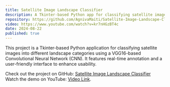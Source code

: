 ```yaml
---
title: Satellite Image Landscape Classifier
description: A Tkinter-based Python app for classifying satellite images into landscape categories using a VGG16-based CNN.
repository: https://github.com/AgnivaMaiti/Satellite-Image-Landscape-Classifier
video: https://www.youtube.com/watch?v=kr7nHGzBT4c
date: 2024-08-22
published: true
---
```


This project is a Tkinter-based Python application for classifying satellite images into different landscape categories using a VGG16-based Convolutional Neural Network (CNN). It features real-time annotation and a user-friendly interface to enhance usability.

Check out the project on GitHub: [Satellite Image Landscape Classifier](https://github.com/AgnivaMaiti/Satellite-Image-Landscape-Classifier)  
Watch the demo on YouTube: [Video Link](https://www.youtube.com/watch?v=kr7nHGzBT4c).
